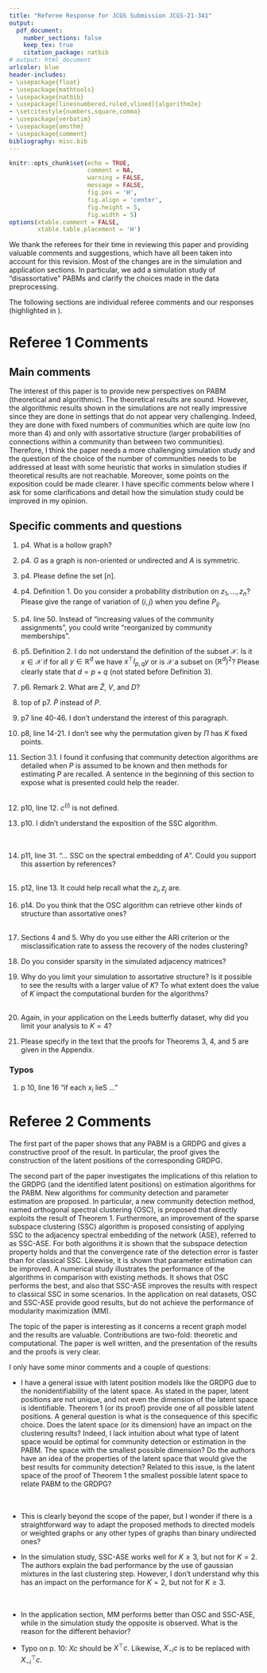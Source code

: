```yaml
---
title: "Referee Response for JCGS Submission JCGS-21-341"
output: 
  pdf_document:
    number_sections: false
    keep_tex: true
    citation_package: natbib
# output: html_document
urlcolor: blue
header-includes:
- \usepackage{float}
- \usepackage{mathtools}
- \usepackage{natbib}
- \usepackage[linesnumbered,ruled,vlined]{algorithm2e} 
- \setcitestyle{numbers,square,comma}
- \usepackage{verbatim}
- \usepackage{amsthm}
- \usepackage{comment}
bibliography: misc.bib
---
```


```r
knitr::opts_chunk$set(echo = TRUE, 
                      comment = NA, 
                      warning = FALSE, 
                      message = FALSE, 
                      fig.pos = 'H', 
                      fig.align = 'center', 
                      fig.height = 5, 
                      fig.width = 5)
options(xtable.comment = FALSE, 
        xtable.table.placement = 'H')
```

We thank the referees for their time in reviewing this paper and providing valuable comments and suggestions, which have all been taken into account for this revision. Most of the changes are in the simulation and application sections. In particular, we add a simulation study of "disassortative" PABMs and clarify the choices made in the data preprocessing.

The following sections are individual referee comments and our responses (highlighted in \textcolor{blue}{blue}).

# Referee 1 Comments

## Main comments

The interest of this paper is to provide new perspectives on PABM (theoretical and algorithmic). The theoretical results are sound. However, the algorithmic results shown in the simulations are not really impressive since they are done in settings that do not appear very challenging. Indeed, they are done with fixed numbers of communities which are quite low (no more than 4) and only with assortative structure (larger probabilities of connections within a community than between two communities). Therefore, I think the paper needs a more challenging simulation study and the question of the choice of the number of communities needs to be addressed at least with some heuristic that works in simulation studies if theoretical results are not reachable. Moreover, some points on the exposition could be made clearer. I have specific comments below where I ask for some clarifications and detail how the simulation study could be improved in my opinion. 

\textcolor{blue}{
We thank the referee for the feedback. 
The concerns addressed here are answered below. 
In particular, we make sure to address the concerns about the simulation studies. 
}

## Specific comments and questions

1. p4. What is a hollow graph?  
\textcolor{blue}{
We changed the terminology a bit here and throughout the paper 
and specify that the analysis assumes $G$ is an unweighted and undirected graph with no self-loops (no edge directly from itself to itself), 
so $A$ is binary and symmetric with zeros on the diagonal. 
}

2. p4. $G$ as a graph is non-oriented or undirected and $A$ is symmetric.  
\textcolor{blue}{
We have made minor edits clarifying the structure of $G$ and $A$. 
}

3. p4. Please define the set $[n]$.  
\textcolor{blue}{
We added $[n] = \{1, 2, ..., n\}$. 
}

4. p4. Definition 1. Do you consider a probability distribution on $z_1, ..., z_n$? Please give the range of variation of $(i, j)$ when you define $P_{ij}$.  
\textcolor{blue}{
The range of $(i, j)$ is now included in the definition. 
In regard to the probability distribution on the labels $z_1, ..., z_n$, none of our theorems use this, although some do require that each $n_k$ be sufficiently large, so it did not factor into our definitions and analyses. 
More specifically, the convergence rate of Theorem 5 depends on each $n_k$, and for convergence, we require that $n_k \to \infty$. 
While none of the theorems explicitly require this, in practice, we also require that each $n_k$ is large enough for the latent vectors in the $k^th$ community to span its subspace. 
}

5. p4. line 50. Instead of "increasing values of the community assignments", you could write "reorganized by community memberships".  
\textcolor{blue}{
This has been changed.
}

6. p5. Definition 2. I do not understand the definition of the subset $\mathcal{X}$. 
Is it $x \in \mathcal{X}$ if for all $y \in \mathbb{R}^d$ we have $x^\top I_{p,q} y$ or is $\mathcal{X}$ a subset on $(\mathbb{R}^d)^2$? 
Please clearly state that $d = p + q$ (not stated before Definition 3).  
\textcolor{blue}{
We now define the subset as $\mathcal{X} = \{x, y \in \mathbb{R}^d : x^\top I_{p, q} y \in [0, 1]\}$ with $d = p + q$. 
}

7. p6. Remark 2. What are $\hat{Z}$, $V$, and $D$?  
\textcolor{blue}{
Remark 2 now includes that $D$ is the diagonal matrix of the $p$ most positive and $q$ most negative eigenvalues of $A$ (or $P$), $V$ is the matrix of corresponding eigenvectors, and $\hat{Z}$ is the embedding $V |D|^{1/2}$.
}

8. top of p7. $\tilde{P}$ instead of ${P}$.  
\textcolor{blue}{
We have corrected the typo. 
}

9. p7 line 40-46. I don't understand the interest of this paragraph.  
\textcolor{blue}{
The purpose of the additional material in the proof of Theorem 1 is to provide intuition for the arbitrary $K$ case by starting with $K = 2$. 
In particular, for the $K = 2$ case, we show that $\tilde{P} = X \Pi X^\top$ where $\Pi$ is a permutation matrix with 2 fixed points and 1 cycle of order 2, and the rows of $X$ consist of vectors that lie on two 2-dimensional orthogonal subspaces. 
This then generalizes to larger $K$ such that the rows of $X$ are vectors that lie on $K$ $K$-dimensional orthogonal subspaces, and $\Pi$ is a permutation matrix with $K$ fixed points and $K^2 - K = K (K - 1)$ cycles of order 2. 
Then the eigenvalues of $\Pi$ are broken up by the following: $K$ $1$'s corresponding to the $K$ fixed points and $K (K - 1)$ pairs of $+1$ and $-1$ corresponding to the $K (K - 1)$ cycles of order 2, 
resulting in $K (K + 1) / 2$ $+1$'s and $K (K - 1) / 2$ $-1$'s, i.e., the diagonal eigenvalue matrix of $\Pi$ is exactly $I_{K (K + 1) / 2, K (K - 1) / 2}$. 
This gives us the embedding dimension ($\mathbb{R}^{K^2}$ broken up into $K (K + 1) / 2$ ``positive'' and $K (K - 1) / 2$ ``negative'' dimensions according to the eigenvalues of $\Pi$) as well as the structure ($K$ $K$-dimensional subspaces as described by the rows of $X$). 
We have added additional details to the paper to address this. 
}

10. p8, line 14-21. I don't see why the permutation given by $\Pi$ has $K$ fixed points.  
\textcolor{blue}{
The purpose of Example 1 is to illustrate this explicitly. 
Comparing matrices $X$ and $Y$, we can see that they share three columns: the first, fifth, and ninth. 
The other columns are permuted. 
The proof of Theorem 1 then generalizes this to arbitrary $K$. 
}

11. Section 3.1. I found it confusing that community detection algorithms are detailed when $P$ is assumed to be known and then methods for estimating $P$ are recalled. A sentence in the beginning of this section to expose what is presented could help the reader.  
\textcolor{blue}{
The goal of estimation is not to estimate $P$ but to identify the community labels and estimate the popularity parameters. 
This is not immediately obvious even if we know $P$ beforehand, although having $P$ does make estimation much easier. 
In the introduction to section 3 (before 3.1), we have added the following:
}  
\textcolor{blue}{
``In our methods, the data that are observed for estimation is the adjacency matrix, $A \sim \mathrm{PABM}(\{\lambda^{(k \ell)}\}_K, \rho_n)$, along with an assumed number of communities, $K$. 
To motivate our methods, we also consider community detection and parameter estimation in the case where we know the edge probability matrix, $P$, beforehand, noting that community memberships and popularity parameters are not immediately discernible from $P$ itself. 
After establishing methods for community detection and parameter estimation from $P$, we use the consistency property of the ASE \citep{doi:10.1080/01621459.2012.699795,rubindelanchy2017statistical} to demonstrate that the same methods work for $A$ almost surely as $n \to \infty$.''
}

12. p10, line 12. $c^{(i)}$ is not defined.  
\textcolor{blue}{
$c^{(i)}$ is the $i^{th}$ entry of column vector $c$. 
This has been added to the paper.
}

13. p10. I didn't understand the exposition of the SSC algorithm.  
\textcolor{blue}{
We have added more detail to our description of the SSC algorithm. 
In particular, we describe the intuition/motivation behind the algorithm. 
}  
\textcolor{blue}{The description of SSC now reads:
}  
\textcolor{blue}{
``The SSC algorithm can be described as follows: 
Given \(X \in \mathbb{R}^{n \times d}\) with vectors
\(x_i^\top \in \mathbb{R}^d\) as rows of \(X\), the optimization problem
\(c_i = \arg\min_{c} \|c\|_1\) subject to \(x_i = X^\top c\) and
\(c^{(i)} = 0\), where $c^{(i)}$ is the $i^{th}$ entry of $c$, is solved for each \(i \in [n]\). 
The solutions are collected into matrix
\(C = \bigl[ c_1 \mid \cdots \mid c_n \bigr]^\top\) to
construct an affinity matrix \(B = |C| + |C^\top|\). If each \(x_i\) lies
exactly on one of \(K\) subspaces, \(B\) describes an undirected graph
consisting of {\em at least} \(K\) disjoint subgraphs, i.e., \(B_{ij} = 0\) if \(x_i, x_j\) lie on different subspaces. 
The intuition here is that vectors that lie on the same subspace can be described as linear combinations of each other, assuming the number of vectors in the subspace is greater than the dimensionality of the subspace. 
Then once sparsity is enforced, for each $c_i$, its $j^{th}$ element $c_i^{(j)}$ is zero if $x_j$ belongs to a subspace that doesn't contain $x_i$, resulting in $B_{ij} = 0$. 
Thus, for each $c_i$, $c_i^{(j)}$ is zero if $x_i$ and $x_j$ belong to different subspaces and may be nonzero if they do. 
If \(X\) instead represents points near \(K\) subspaces with some noise, 
then this property may only hold approximately and 
a final graph partitioning step may be required 
(e.g., edge thresholding or spectral clustering).''
}

14. p11, line 31. "... SSC on the spectral embedding of $A$". Could you support this assertion by references?  
\textcolor{blue}{
There are no references for this, as it is a novel idea. 
SSC has been proposed for community detection for the PABM but for the rows of $A$ rather than the ASE of $A$ \citep{noroozi2019estimation}. 
The motivation for our implementation is from Theorem 1, which says that the PABM is a GRDPG for which the latent positions are comprised of subspaces. 
}  
\textcolor{blue}{
We have added, ``... SSC on the rows of the spectral embedding of $A$, since the embedding of $P$ consists of $K$ subspaces (Theorem 1), and so the embedding of $A$ will lie approximately on the $K$ subspaces \citep{rubindelanchy2017statistical}.''
}

15. p12, line 13. It could help recall what the $z_i, z_j$ are.  
\textcolor{blue}{
We have changed $z_i$ to ``community labels''.
}

16. p14. Do you think that the OSC algorithm can retrieve other kinds of structure than assortative ones?  
\textcolor{blue}{
We added a third simulation study with $\lambda_{kk} \sim Beta(1,2)$ and $\lambda_{kl} \sim Beta(2,1)$, resulting in an average within-community edge probability of $1/3$ and between-community edge probability of $2/3$. 
Results of this simulation study are very similar to that of the first two and consistent with the theory.
}  
\textcolor{blue}{
On a related note, it is our view that the distinction between assortative and disassortative is not very important for the PABM, at least when it is viewed as a type of GRDPG. 
In the case of the SBM and DCBM, it can be shown that the rank of $P$ (and therefore the number of embedding dimensions) is equal to $K$, but assortativity or disassortativity determines how many positive and negative eigenvalues $P$ has \citep{rubindelanchy2017statistical}. 
In the case of the PABM, the number of positive eigenvalues is always $K (K + 1) / 2$ and the number of negative eigenvalues is always $K (K - 1) / 2$, (assuming each community spans its respective subspace). 
}

17. Sections 4 and 5. Why do you use either the ARI criterion or the misclassification rate to assess the recovery of the nodes clustering?  
\textcolor{blue}{
The first to datasets in section 5 refer to datasets analyzed by other PABM papers. 
For the Leeds Butterfly dataset, while the paper with which we are comparing \citep{noroozi2019estimation} provides enough details to transform and preprocess the data to match their analysis, they do not provide code to run their clustering algorithm. 
Therefore, we use their reported benchmark value, which is in the form of ARI. 
In order to make an apples-to-apples comparison, we report the ARI for OSC and SSC-ASE here as well. 
For all other analyses (simulation and real data), we use misclassification error (whether rate or count). 
}

18. Do you consider sparsity in the simulated adjacency matrices?  
\textcolor{blue}{
Sparsity was not considered in our analyses and algorithms.
}

19. Why do you limit your simulation to assortative structure? 
Is it possible to see the results with a larger value of $K$? 
To what extent does the value of $K$ impact the computational burden for the algorithms?  
\textcolor{blue}{
Regarding disassortativity, as mentioned in previous comments, we have added a third simulation study to address this. 
Performance of the algorithms tested is similar to the other two simulation studies and consistent with the theory. 
Regarding $K$, our algorithms require each $n_k$ to be large enough to span its subspace of dimension $K$, so we focused mostly on smaller values of $K$. 
Cursory numerical experiments suggest that OSC and SSC-ASE behave similarly for larger $K$ provided that $n$ is large enough. 
}  
\textcolor{blue}{
Regarding computational complexity, because both OSC and SSC-ASE may have an arbitrary final processing step, we will focus on the complexity in constructing the affinity matrix $B$. 
For OSC, this involves spectral decomposition followed by matrix multiplication of $n \times K^2$ and $K^2 \times n$ matrices, so the complexity is $O(n^3 + n^2 K^2)$. 
For SSC-ASE, we again start with spectral decomposition, followed by $n$ LASSO problems with a design matrix of size $K^2 \times (n - 1)$, so the complexity is $O(n^3 + n^2 K^4 + n K^6)$ \cite{10.1214/009053604000000067}. 
SSC-A involves solving $n$ LASSO regression problems each with design matrices of size $n \times (n - 1)$, so the complexity here is $O(n^4)$. 
When $n \gg K^2$, we can see that OSC and SSC-ASE are both $O(n^3)$. 
In practice, we have found that $K$ does not affect runtimes too much. 
}

20. Again, in your application on the Leeds butterfly dataset, why did you limit your analysis to $K = 4$?  
\textcolor{blue}{
For the Leeds butterfly dataset, we wanted to compare results of OSC and SSC-ASE to an analysis performed by another group studying the PABM \citep{noroozi2019estimation}. 
In their results, they describe how they removed some of the nodes and discretized the edges, which we replicate in our analysis. 
}

21. Please specify in the text that the proofs for Theorems 3, 4, and 5 are given in the Appendix.  
\textcolor{blue}{
We have added this to the end of the introduction section.
}

### Typos

1. p 10, line 16 "if each $x_i$ lieS ..."  
\textcolor{blue}{
We have corrected this typo. 
}

# Referee 2 Comments

The first part of the paper shows that any PABM is a GRDPG and gives a constructive proof of the result. 
In particular, the proof gives the construction of the latent positions of the corresponding GRDPG.

The second part of the paper investigates the implications of this relation to the GRDPG (and the identified latent positions) on estimation algorithms for the PABM. 
New algorithms for community detection and parameter estimation are proposed. 
In particular, a new community detection method, named orthogonal spectral clustering (OSC), is proposed that directly exploits the result of Theorem 1. 
Furthermore, an improvement of the sparse subspace clustering (SSC) algorithm is proposed consisting of applying SSC to the adjacency spectral embedding of the network (ASE), referred to as SSC-ASE. For both algorithms it is shown that the subspace detection property holds and that the convergence rate of the detection error is faster than for classical SSC. 
Likewise, it is shown that parameter estimation can be improved. 
A numerical study illustrates the performance of the algorithms in comparison with existing methods. 
It shows that OSC performs the best, and also that SSC-ASE improves the results with respect to classical SSC in some scenarios. 
In the application on real datasets, OSC and SSC-ASE provide good results, but do not achieve the performance of modularity maximization (MM). 

The topic of the paper is interesting as it concerns a recent graph model and the results are valuable. 
Contributions are two-fold: theoretic and computational. 
The paper is well written, and the presentation of the results and the proofs is very clear. 

I only have some minor comments and a couple of questions: 

* I have a general issue with latent position models like the GRDPG due to the nonidentifiability of the latent space. 
As stated in the paper, latent positions are not unique, and not even the dimension of the latent space is identifiable. 
Theorem 1 (or its proof) provide one of all possible latent positions. 
A general question is what is the consequence of this specific choice. 
Does the latent space (or its dimension) have an impact on the clustering results? 
Indeed, I lack intuition about what type of latent space would be optimal for community detection or estimation in the PABM. 
The space with the smallest possible dimension? 
Do the authors have an idea of the properties of the latent space that would give the best results for community detection? 
Related to this issue, is the latent space of the proof of Theorem 1 the smallest possible latent space to relate PABM to the GRDPG?  
\textcolor{blue}{
We thank the referee for the questions. 
While it is true that there are an infinite number of latent configurations that generate the PABM, based on Theorem 1 and GRDPG results by \citet{rubindelanchy2017statistical}, we can conclusively say the following: 
\\1. The embedding dimension is $K^2$ with $K (K + 1) / 2$ positive and $K (K - 1) / 2$ negative eigenvalues, 
\\2. The latent structure will always consist of $K$ $K$-dimensional subspaces---in the configuration outlined by Theorem 1, these subspaces are orthogonal, but the multiplication by arbitrary $Q \in \mathbb{O}(p, q)$ that results in the same $P$ may skew the subspaces making them no longer orthogonal (although they will still be $K$ $K$-dimensional subspaces), 
\\3. $B = n V V^\top$, where $V$ is the $n \times K^2$ matrix of eigenvectors of $P$, will always be such that $B_{ij} = 0$ if and only if vertices $i$ and $j$ are in different communities. 
\\4. The rows of $V$ are such that the inner product of the $i^{th}$ and $j^{th}$ rows is zero if and only if vertices $i$ and $j$ are in different communities. 
}  
\textcolor{blue}{
Therefore, the dimensionality of the latent configuration is not in question, only what kind of effect multiplication by unidentifiable $Q$ has on the configuration. 
The OSC algorithm circumvents the nonidentifiability of the latent configuration by only considering the entries of $B = n V V^\top$. 
SSC-ASE does rely on the latent configuration, but we show that the orthogonality property holds for the particular embedding we perform for this algorithm. 
}  
\textcolor{blue}{
That said, looking back at the latent configuration in Theorem 1, we can see that a $K$-dimensional (not $K^2$-dimensional) latent configuration is sufficient for clustering. 
If we are able to obtain this exact embedding, this would greatly reduce the number of dimensions required for the clustering 
In practice, this isn't always possible due to the nonidentifiability issue (in particular, determining which of the $K$ out of $K^2$ eigenvectors should be used, although we have found via numerical experiments that community detection is often possible with the $2^{nd}$ to the $(K+1)^{st}$ embedding dimensions).
}

* This is clearly beyond the scope of the paper, but I wonder if there is a straightforward way to adapt the proposed methods to directed models or weighted graphs or any other types of graphs than binary undirected ones?  
\textcolor{blue}{
For directed graphs, the ASE provides a consistent estimator and thus should also work here \citep{doi:10.1080/01621459.2012.699795}. 
For weighted graphs, if $A_{ij}$ can be an estimator for $P_{ij}$ (e.g., if $A_{ij} \sim \mathrm{Poisson}(P_{ij})$), then all of the theory should transfer over to those models as well, 
and we believe that the theory can be adapted to other models where $g(A_{ij})$ is an estimator for $P_{ij}$. 
We hope to address these topics in future research. 
}

* In the simulation study, SSC-ASE works well for $K \geq 3$, but not for $K = 2$. 
The authors explain the bad performance by the use of gaussian mixtures in the last clustering step. 
However, I don't understand why this has an impact on the performance for $K = 2$, but not for $K \geq 3$.  
\textcolor{blue}{
We are not entirely clear on why this happens for $K = 2$, but when comparing the normalized Laplacian eigenmaps of the affinity matrix $B$ for various $K$, we see that when $K > 2$, the points appear much closer to Gaussian mixtures, whereas with $K = 2$, there is some separation by community, but they do not appear as Gaussian mixtures, at least for the simulated data. 
One possible reason for this may be because we failed to find the right hyperparameter for SSC-ASE. 
}  
\textcolor{blue}{
Under ideal circumstances, we would be able to circumvent this issue altogether via the subspace detection property, but SDP does not necessarily guarantee a partitioning of the graph into exactly $K$ disjoint subgraphs but rather {\em at least} $K$ disjoint subgraphs, and in our simulations, we found that setting $\vartheta$ to the appropriate value to obtain SDP often results in greater than $K$ subgraphs, which is why we ended up choosing an ``incorrect'' $\vartheta$ for SSC and then performing the final clustering step.
}  
\textcolor{blue}{
We also note that in our simulations, while SSC-ASE and SSC-A in the $K = 2$ case and MM-Louvain for all $K$ output estimated labels such that the number of mislabeled vertices increases with $n$, the proportion of mislabeled vertices still decreases. 
For instance, in section 4.1 for, the error count for SSC-ASE for $K = 2$ is around 20 when $n = 128$ and around 100 when $n = 4096$, resulting in an error rate of around $16\%$ for $n = 128$ and $2\%$ for $n = 4096$. 
}

* In the application section, MM performs better than OSC and SSC-ASE, while in the simulation study the opposite is observed. 
What is the reason for the different behavior?  
\textcolor{blue}{
In the application section, we analyze data that are not necessarily generated by the PABM (or any known model). 
While all three algorithms are specific to the PABM, they might all behave differently to the different ways in which the model is misspecified. 
There is also the question of hyperparameter tuning, especially in the case of SSC-ASE, and we spent a bit more time tweaking the hyperparameters, resulting in performance that is a bit closer to that of MM. 
}

* Typo on p. 10: $X c$ should be $X^\top c$. 
Likewise, $X_{-i} c$ is to be replaced with $X_{-i}^\top c$.  
\textcolor{blue}{
We have corrected the typo.
}

\newpage

